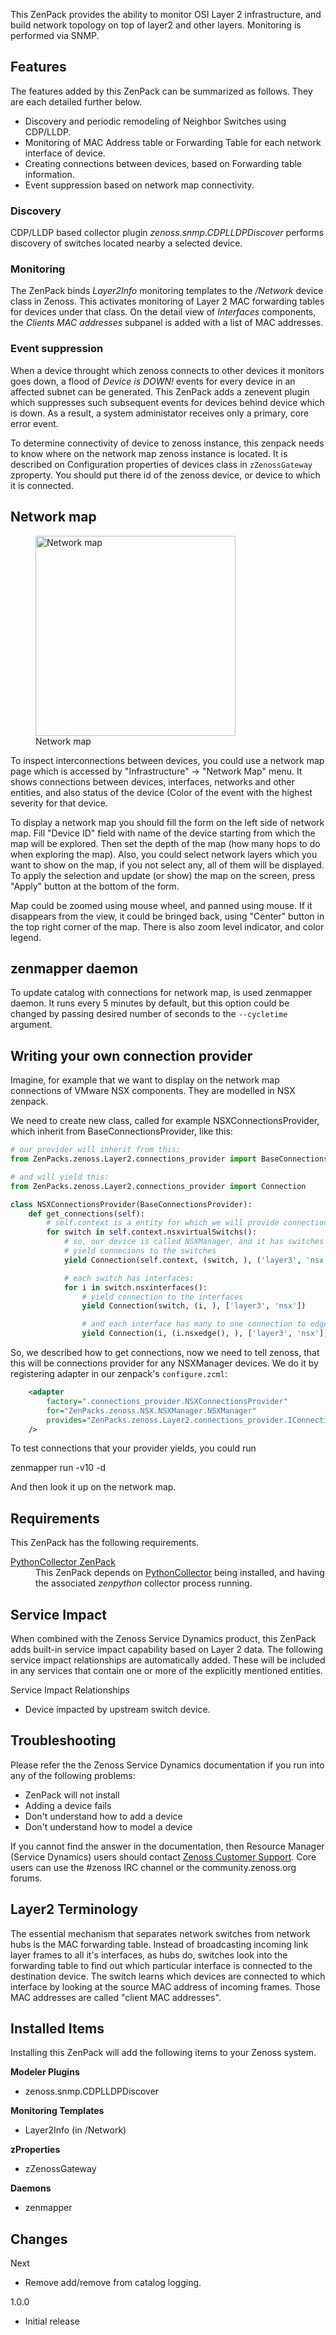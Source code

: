 This ZenPack provides the ability to monitor OSI Layer 2 infrastructure, and build network topology on top of layer2 and other layers. Monitoring is performed via SNMP.

== Features ==

The features added by this ZenPack can be summarized as follows. They are each detailed further below.

* Discovery and periodic remodeling of Neighbor Switches using CDP/LLDP.
* Monitoring of MAC Address table or Forwarding Table for each network interface of device.
* Creating connections between devices, based on Forwarding table information.
* Event suppression based on network map connectivity.

=== Discovery ===

CDP/LLDP based collector plugin ''zenoss.snmp.CDPLLDPDiscover'' performs discovery of switches located nearby a selected device.

=== Monitoring ===

The ZenPack binds ''Layer2Info'' monitoring templates to the ''/Network'' device class in Zenoss. This activates monitoring of Layer 2 MAC forwarding tables for devices under that class. On the detail view of ''Interfaces'' components,  the ''Clients MAC addresses'' subpanel is added with a list of MAC addresses.

=== Event suppression ===
When a device throught which zenoss connects to other devices it monitors goes down, a flood of ''Device is DOWN!'' events for every device in an affected subnet can be generated. This ZenPack adds a zenevent plugin which suppresses such subsequent events for devices behind device which is down. As a result, a system administator receives only a primary, core error event.

To determine connectivity of device to zenoss instance, this zenpack needs to know where on the network map zenoss instance is located. It is described on Configuration properties of devices class in <code>zZenossGateway</code> zproperty. You should put there id of the zenoss device, or device to which it is connected.


== Network map ==
[[File:Network map.png|thumb|320px|Network map]]

To inspect interconnections between devices, you could use a network map page which is accessed by "Infrastructure" -> "Network Map" menu. It shows connections between devices, interfaces, networks and other entities, and also status of the device (Color of the event with the highest severity for that device.

To display a network map you should fill the form on the left side of network map. Fill "Device ID" field with name of the device starting from which the map will be explored. Then set the depth of the map (how many hops to do when exploring the map). Also, you could select network layers which you want to show on the map, if you not select any, all of them will be displayed. To apply the selection and update (or show) the map on the screen, press "Apply" button at the bottom of the form.

Map could be zoomed using mouse wheel, and panned using mouse. If it disappears from the view, it could be bringed back, using "Center" button in the top right corner of the map. There is also zoom level indicator, and color legend.


== zenmapper daemon ==
To update catalog with connections for network map, is used zenmapper daemon. It runs every 5 minutes by default, but this option could be changed by passing desired number of seconds to the <code>--cycletime</code> argument.

== Writing your own connection provider ==
Imagine, for example that we want to display on the network map connections of VMware NSX components. They are modelled in NSX zenpack.

We need to create new class, called for example NSXConnectionsProvider, which inherit from BaseConnectionsProvider, like this:

<syntaxhighlight lang=python>
# our provider will inherit from this:
from ZenPacks.zenoss.Layer2.connections_provider import BaseConnectionsProvider

# and will yield this:
from ZenPacks.zenoss.Layer2.connections_provider import Connection

class NSXConnectionsProvider(BaseConnectionsProvider):
    def get_connections(self):
        # self.context is a entity for which we will provide connections
        for switch in self.context.nsxvirtualSwitchs():
            # so, our device is called NSXManager, and it has switches
            # yield connecions to the switches
            yield Connection(self.context, (switch, ), ('layer3', 'nsx'))

            # each switch has interfaces:
            for i in switch.nsxinterfaces():
                # yield connection to the interfaces
                yield Connection(switch, (i, ), ['layer3', 'nsx'])

                # and each interface has many to one connection to edges:
                yield Connection(i, (i.nsxedge(), ), ['layer3', 'nsx'])
</syntaxhighlight>

So, we described how to get connections, now we need to tell zenoss, that this will be connections provider for any NSXManager devices. We do it by registering adapter in our zenpack's <code>configure.zcml</code>:

<syntaxhighlight lang=xml>
    <adapter
        factory=".connections_provider.NSXConnectionsProvider"
        for="ZenPacks.zenoss.NSX.NSXManager.NSXManager"
        provides="ZenPacks.zenoss.Layer2.connections_provider.IConnectionsProvider"
    />
</syntaxhighlight>

To test connections that your provider yields, you could run 

zenmapper run -v10 -d <name or id of your modelled device>

And then look it up on the network map.

== Requirements ==

This ZenPack has the following requirements.

;[[ZenPack:PythonCollector|PythonCollector ZenPack]]
: This ZenPack depends on [[ZenPack:PythonCollector|PythonCollector]] being installed, and having the associated ''zenpython'' collector process running.

== Service Impact ==

When combined with the Zenoss Service Dynamics product, this ZenPack adds built-in service impact capability based on Layer 2 data. The following service impact relationships are automatically added. These will be included in any services that contain one or more of the explicitly mentioned entities.

;Service Impact Relationships
* Device impacted by upstream switch device.

== Troubleshooting ==

Please refer the the Zenoss Service Dynamics documentation if you run into any of the following problems:

* ZenPack will not install
* Adding a device fails
* Don't understand how to add a device
* Don't understand how to model a device

If you cannot find the answer in the documentation, then Resource Manager (Service Dynamics) users should contact [https://support.zenoss.com Zenoss Customer Support]. Core users can use the #zenoss IRC channel or the community.zenoss.org forums.

== Layer2 Terminology ==
The essential mechanism that separates network switches from network hubs is the MAC forwarding table. Instead of broadcasting incoming link layer frames to all it's interfaces, as hubs do, switches look into the forwarding table to find out which particular interface is connected to the destination device. The switch learns which devices are connected to which interface by looking at the source MAC address of incoming frames. Those MAC addresses are called "client MAC addresses".

== Installed Items ==

Installing this ZenPack will add the following items to your Zenoss system.

'''Modeler Plugins'''
* zenoss.snmp.CDPLLDPDiscover

'''Monitoring Templates'''
* Layer2Info (in /Network)

'''zProperties'''
* zZenossGateway

'''Daemons'''
* zenmapper

== Changes ==

;Next
* Remove add/remove from catalog logging.

;1.0.0
* Initial release
